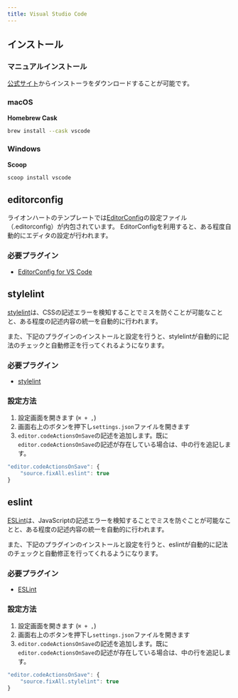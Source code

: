 ```yaml
---
title: Visual Studio Code
---
```


## インストール

### マニュアルインストール

[公式サイト](https://code.visualstudio.com/)からインストーラをダウンロードすることが可能です。

### macOS

**Homebrew Cask**

```bash
brew install --cask vscode
```

### Windows

**Scoop**

```bash
scoop install vscode
```

## editorconfig

ライオンハートのテンプレートでは[EditorConfig](https://editorconfig.org/)の設定ファイル（.editorconfig）が内包されています。 EditorConfigを利用すると、ある程度自動的にエディタの設定が行われます。

### 必要プラグイン

* [EditorConfig for VS Code](https://marketplace.visualstudio.com/items?itemName=EditorConfig.EditorConfig)


## stylelint

[stylelint](https://stylelint.io/)は、CSSの記述エラーを検知することでミスを防ぐことが可能なことと、ある程度の記述内容の統一を自動的に行われます。

また、下記のプラグインのインストールと設定を行うと、stylelintが自動的に記法のチェックと自動修正を行ってくれるようになります。

### 必要プラグイン

* [stylelint](https://marketplace.visualstudio.com/items?itemName=stylelint.vscode-stylelint)

### 設定方法

1. 設定画面を開きます (`⌘ + ,`)
2. 画面右上のボタンを押下し`settings.json`ファイルを開きます
3. `editor.codeActionsOnSave`の記述を追加します。既に`editor.codeActionsOnSave`の記述が存在している場合は、中の行を追記します。

```js
"editor.codeActionsOnSave": {
    "source.fixAll.eslint": true
}
```

## eslint

[ESLint](https://eslint.org/)は、JavaScriptの記述エラーを検知することでミスを防ぐことが可能なことと、ある程度の記述内容の統一を自動的に行われます。

また、下記のプラグインのインストールと設定を行うと、eslintが自動的に記法のチェックと自動修正を行ってくれるようになります。


### 必要プラグイン

* [ESLint](https://marketplace.visualstudio.com/items?itemName=dbaeumer.vscode-eslint)

### 設定方法

1. 設定画面を開きます (`⌘ + ,`)
2. 画面右上のボタンを押下し`settings.json`ファイルを開きます
3. `editor.codeActionsOnSave`の記述を追加します。既に`editor.codeActionsOnSave`の記述が存在している場合は、中の行を追記します。

```js
"editor.codeActionsOnSave": {
    "source.fixAll.stylelint": true
}
```